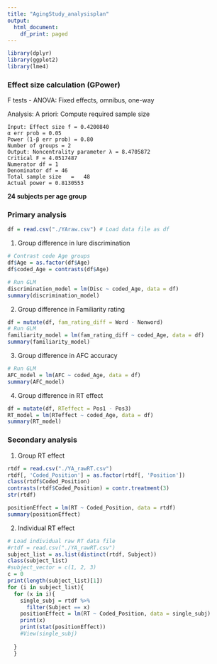 ```yaml
---
title: "AgingStudy_analysisplan"
output:
  html_document:
    df_print: paged
---
```


```r
library(dplyr)
library(ggplot2)
library(lme4)
```

### Effect size calculation (GPower)

  F tests - ANOVA: Fixed effects, omnibus, one-way
  
  Analysis:	A priori: Compute required sample size
  
	Input: Effect size f = 0.4200840
	α err prob = 0.05
	Power (1-β err prob) = 0.80
	Number of groups = 2
	Output:	Noncentrality parameter λ = 8.4705872
	Critical F = 4.0517487
	Numerator df = 1
	Denominator df = 46
	Total sample size	=	48
	Actual power = 0.8130553
	
**24 subjects per age group**

### Primary analysis

```r
df = read.csv("./YAraw.csv") # Load data file as df
```

1. Group difference in lure discrimination
```r
# Contrast code Age groups
df$Age = as.factor(df$Age)
df$coded_Age = contrasts(df$Age)

# Run GLM
discrimination_model = lm(Disc ~ coded_Age, data = df)
summary(discrimination_model)
```

2. Group difference in Familiarity rating
```r
df = mutate(df, fam_rating_diff = Word - Nonword)
# Run GLM
familiarity_model = lm(fam_rating_diff ~ coded_Age, data = df)
summary(familiarity_model)
```

3. Group difference in AFC accuracy
```r
# Run GLM
AFC_model = lm(AFC ~ coded_Age, data = df)
summary(AFC_model)
```

4. Group difference in RT effect
```r
df = mutate(df, RTeffect = Pos1 - Pos3)
RT_model = lm(RTeffect ~ coded_Age, data = df)
summary(RT_model)
```
### Secondary analysis
1. Group RT effect
```r
rtdf = read.csv("./YA_rawRT.csv")
rtdf[, 'Coded_Position'] = as.factor(rtdf[, 'Position'])
class(rtdf$Coded_Position)
contrasts(rtdf$Coded_Position) = contr.treatment(3)
str(rtdf)

positionEffect = lm(RT ~ Coded_Position, data = rtdf)
summary(positionEffect)

```



2. Individual RT effect
```r
# Load individual raw RT data file
#rtdf = read.csv("./YA_rawRT.csv")
subject_list = as.list(distinct(rtdf, Subject))
class(subject_list)
#subject_vector = c(1, 2, 3)
c = 0
print(length(subject_list)[1])
for (i in subject_list){
  for (x in i){
    single_subj = rtdf %>%
      filter(Subject == x)
    positionEffect = lm(RT ~ Coded_Position, data = single_subj)
    print(x)
    print(stat(positionEffect))
    #View(single_subj)
    
  }
  }

```

